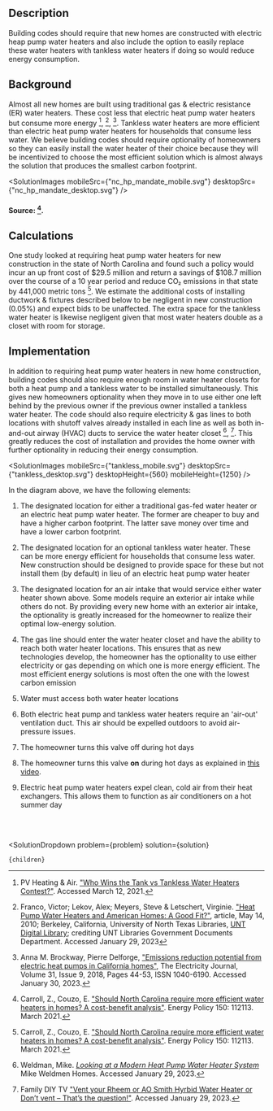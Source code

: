 


## Description
Building codes should require that new homes are constructed with electric heap pump water heaters and also include the option to easily replace these water heaters with tankless water heaters if doing so would reduce energy consumption.

## Background
Almost all new homes are built using traditional gas & electric resistance (ER) water heaters.  These cost less that electric heat pump water heaters but consume more energy [^"2"], [^"5"], [^"6"]. Tankless water heaters are more efficient than electric heat pump water heaters for households that consume less water.  We believe building codes should require optionality of homeowners so they can easily install the water heater of their choice because they will be incentivized to choose the most efficient solution which is almost always the solution that produces the smallest carbon footprint.

<SolutionImages 
  mobileSrc={"nc_hp_mandate_mobile.svg"}
  desktopSrc={"nc_hp_mandate_desktop.svg"}
/>

#### Source: [^"1"].

## Calculations
One study looked at requiring heat pump water heaters for new construction in the state of North Carolina and found such a policy would incur an up front cost of $29.5 million and return a savings of $108.7 million over the course of a 10 year period and reduce CO₂ emissions in that state by 441,000 metric tons [^"1"]. We estimate the additional costs of installing ductwork & fixtures described below to be negligent in new construction (0.05%) and expect bids to be unaffected.  The extra space for the tankless water heater is likewise negligent given that most water heaters double as a closet with room for storage. 

## Implementation
In addition to requiring heat pump water heaters in new home construction, building codes should also require enough room in water heater closets for both a heat pump and a tankless water to be installed simultaneously.  This gives new homeowners optionality when they move in to use either one left behind by the previous owner if the previous owner installed a tankless water heater. The code should also require electricity & gas lines to both locations with shutoff valves already installed in each line as well as both in-and-out airway (HVAC) ducts to service the water heater closet [^"3"], [^"4"].  This greatly reduces the cost of installation and provides the home owner with further optionality in reducing their energy consumption.

<SolutionImages 
  mobileSrc={"tankless_mobile.svg"}
  desktopSrc={"tankless_desktop.svg"}
  desktopHeight={560}
  mobileHeight={1250}
/>

In the diagram above, we have the following elements:
1. The designated location for either a traditional gas-fed water heater or an electric heat pump water heater.  The former are cheaper to buy and have a higher carbon footprint.  The latter save money over time and have a lower carbon footprint.

2. The designated location for an optional tankless water heater.  These can be more energy efficient for households that consume less water.  New construction should be designed to provide space for these but not install them (by default) in lieu of an electric heat pump water heater

3. The designated location for an air intake that would service either water heater shown above. Some models require an exterior air intake while others do not. By providing every new home with an exterior air intake, the optionality is greatly increased for the homeowner to realize their optimal low-energy solution.

4. The gas line should enter the water heater closet and have the ability to reach both water heater locations.  This ensures that as new technologies develop, the homeowner has the optionality to use either electricity or gas depending on which one is more energy efficient.  The most efficient energy solutions is most often the one with the lowest carbon emission

5. Water must access both water heater locations

6.  Both electric heat pump and tankless water heaters require an 'air-out' ventilation duct. This air should be expelled outdoors to avoid air-pressure issues.

7. The homeowner turns this valve off during hot days

8. The homeowner turns this valve **on** during hot days as explained in [this video](https://youtu.be/saz8ci4WUsc?t=141).

9. Electric heat pump water heaters expel clean, cold air from their heat exchangers.  This allows them to function as air conditioners on a hot summer day 

<br></br>

[^"1"]: Carroll, Z., Couzo, E. ["Should North Carolina require more efficient water heaters in homes? A cost-benefit analysis"](https://www.sciencedirect.com/science/article/abs/pii/S0301421520308247). Energy Policy 150: 112113. March 2021.

[^"2"]: PV Heating & Air. ["Who Wins the Tank vs Tankless Water Heaters Contest?"](https://www.pvhvac.com/blog/tank-vs-tankless-water-heaters). Accessed March 12, 2021.

[^"3"]: Weldman, Mike. [*Looking at a Modern Heat Pump Water Heater System*](https://youtu.be/saz8ci4WUsc) Mike Weldmen Homes. Accessed January 29, 2023.

[^"4"]: Family DIY TV ["Vent your Rheem or AO Smith Hyrbid Water Heater or Don’t vent – That’s the question!"](https://www.youtube.com/watch?v=SHJLvfgpJWg). Accessed January 29, 2023.

[^"5"]: Franco, Victor; Lekov, Alex; Meyers, Steve & Letschert, Virginie. ["Heat Pump Water Heaters and American Homes: A Good Fit?"](https://digital.library.unt.edu/ark:/67531/metadc830471/), article, May 14, 2010; Berkeley, California, University of North Texas Libraries, [UNT Digital Library](https://digital.library.unt.edu); crediting UNT Libraries Government Documents Department. Accessed January 29, 2023

[^"6"]: Anna M. Brockway, Pierre Delforge, ["Emissions reduction potential from electric heat pumps in California homes"](https://www.sciencedirect.com/science/article/pii/S1040619018302331), The Electricity Journal, Volume 31, Issue 9, 2018, Pages 44-53, ISSN 1040-6190. Accessed January 30, 2023.

  <SolutionDropdown 
    problem={problem} 
    solution={solution}
  >
    {children}
  </SolutionDropdown>